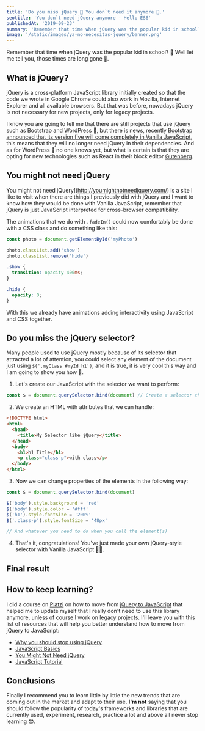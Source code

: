 ```yaml
---
title: 'Do you miss jQuery 🤔 You don`t need it anymore 🤔.'
seotitle: 'You don`t need jQuery anymore - Hello ES6'
publishedAt: '2019-09-23'
summary: 'Remember that time when jQuery was the popular kid in school? 🤩 Well let me tell you, those times are long gone 👴.'
image: '/static/images/ya-no-necesitas-jquery/banner.png'
---
```


Remember that time when jQuery was the popular kid in school? 🤩 Well let me tell you, those times are long gone 👴.

## What is jQuery?

jQuery is a cross-platform JavaScript library initially created so that the code we wrote in Google Chrome could also work in Mozilla, Internet Explorer and all available browsers. But that was before, nowadays jQuery is not necessary for new projects, only for legacy projects.

I know you are going to tell me that there are still projects that use jQuery such as Bootstrap and WordPress 🤨, but there is news, recently [Bootstrap announced that its version five will come completely in Vanilla JavaScript](https://github.com/twbs/bootstrap/pull/23586), this means that they will no longer need jQuery in their dependencies. And as for WordPress 🤔 no one knows yet, but what is certain is that they are opting for new technologies such as React in their block editor [Gutenberg](https://github.com/WordPress/gutenberg).

## You might not need jQuery

You might not need jQuery](http://youmightnotneedjquery.com/) is a site I like to visit when there are things I previously did with jQuery and I want to know how they would be done with Vanilla JavaScript, remember that jQuery is just JavaScript interpreted for cross-browser compatibility.

The animations that we do with `.fadeIn()` could now comfortably be done with a CSS class and do something like this:

```js
const photo = document.getElementById('myPhoto')

photo.classList.add('show')
photo.classList.remove('hide')
```

```css
.show {
  transition: opacity 400ms;
}

.hide {
  opacity: 0;
}
```

With this we already have animations adding interactivity using JavaScript and CSS together.

## Do you miss the jQuery selector?

Many people used to use jQuery mostly because of its selector that attracted a lot of attention, you could select any element of the document just using `$('.myClass #myId h1')`, and it is true, it is very cool this way and I am going to show you how 🥳.

1. Let's create our JavaScript with the selector we want to perform:

```js
const $ = document.querySelector.bind(document) // Create a selector that references the entire current document
```

2. We create an HTML with attributes that we can handle:

```html
<!DOCTYPE html>
<html>
  <head>
    <title>My Selector like jQuery</title>
  </head>
  <body>
    <h1>h1 Title</h1>
    <p class="class-p">with class</p>
  </body>
</html>
```

3. Now we can change properties of the elements in the following way:

```js
const $ = document.querySelector.bind(document)

$('body').style.background = 'red'
$('body').style.color = '#fff'
$('h1').style.fontSize = '200%'
$('.class-p').style.fontSize = '48px'

// And whatever you need to do when you call the element(s)
```

4. That's it, congratulations! You've just made your own jQuery-style selector with Vanilla JavaScript 🎉🥳.

## Final result

<CodePen codePenId="LYPXyeo" />

## How to keep learning?

I did a course on [Platzi](https://platzi.com) on how to move from [jQuery to JavaScript](https://platzi.com/clases/jquery-js/) that helped me to update myself that I really don't need to use this library anymore, unless of course I work on legacy projects. I'll leave you with this list of resources that will help you better understand how to move from jQuery to JavaScript:

- [Why you should stop using jQuery](https://platzi.com/blog/debes-dejar-de-usar-jquery/)
- [JavaScript Basics](https://platzi.com/clases/fundamentos-javascript/)
- [You Might Not Need jQuery](http://youmightnotneedjquery.com/)
- [JavaScript Tutorial](https://www.w3schools.com/js/default.asp)

## Conclusions

Finally I recommend you to learn little by little the new trends that are coming out in the market and adapt to their use. **I'm not** saying that you should follow the popularity of today's frameworks and libraries that are currently used, experiment, research, practice a lot and above all never stop learning 😎.
